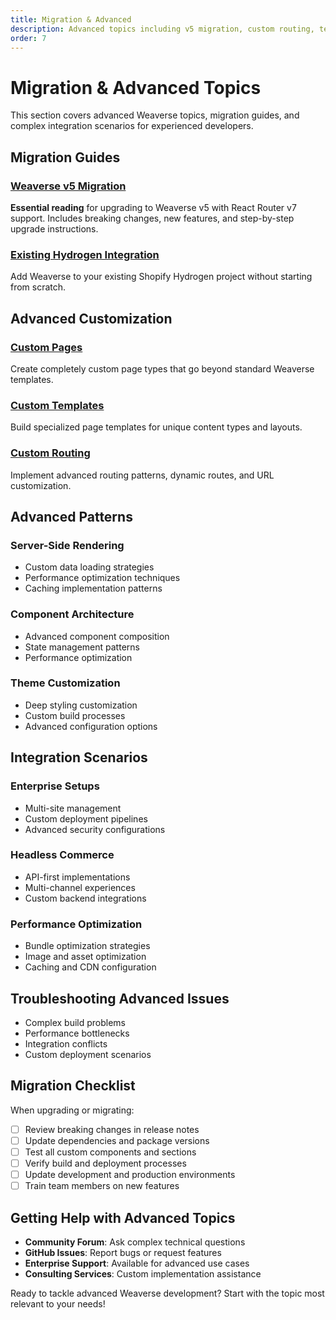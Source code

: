 ```yaml
---
title: Migration & Advanced
description: Advanced topics including v5 migration, custom routing, templates, and integrating Weaverse into existing projects.
order: 7
---
```


# Migration & Advanced Topics

This section covers advanced Weaverse topics, migration guides, and complex integration scenarios for experienced developers.

## Migration Guides

### [Weaverse v5 Migration](migration-advanced/v5-migration)
**Essential reading** for upgrading to Weaverse v5 with React Router v7 support. Includes breaking changes, new features, and step-by-step upgrade instructions.

### [Existing Hydrogen Integration](migration-advanced/existing-hydrogen)
Add Weaverse to your existing Shopify Hydrogen project without starting from scratch.

## Advanced Customization

### [Custom Pages](migration-advanced/custom-pages)
Create completely custom page types that go beyond standard Weaverse templates.

### [Custom Templates](migration-advanced/custom-templates)
Build specialized page templates for unique content types and layouts.

### [Custom Routing](migration-advanced/custom-routing)
Implement advanced routing patterns, dynamic routes, and URL customization.

## Advanced Patterns

### Server-Side Rendering
- Custom data loading strategies
- Performance optimization techniques
- Caching implementation patterns

### Component Architecture
- Advanced component composition
- State management patterns
- Performance optimization

### Theme Customization
- Deep styling customization
- Custom build processes
- Advanced configuration options

## Integration Scenarios

### Enterprise Setups
- Multi-site management
- Custom deployment pipelines
- Advanced security configurations

### Headless Commerce
- API-first implementations
- Multi-channel experiences
- Custom backend integrations

### Performance Optimization
- Bundle optimization strategies
- Image and asset optimization
- Caching and CDN configuration

## Troubleshooting Advanced Issues

- Complex build problems
- Performance bottlenecks
- Integration conflicts
- Custom deployment scenarios

## Migration Checklist

When upgrading or migrating:

- [ ] Review breaking changes in release notes
- [ ] Update dependencies and package versions
- [ ] Test all custom components and sections
- [ ] Verify build and deployment processes
- [ ] Update development and production environments
- [ ] Train team members on new features

## Getting Help with Advanced Topics

- **Community Forum**: Ask complex technical questions
- **GitHub Issues**: Report bugs or request features
- **Enterprise Support**: Available for advanced use cases
- **Consulting Services**: Custom implementation assistance

Ready to tackle advanced Weaverse development? Start with the topic most relevant to your needs!